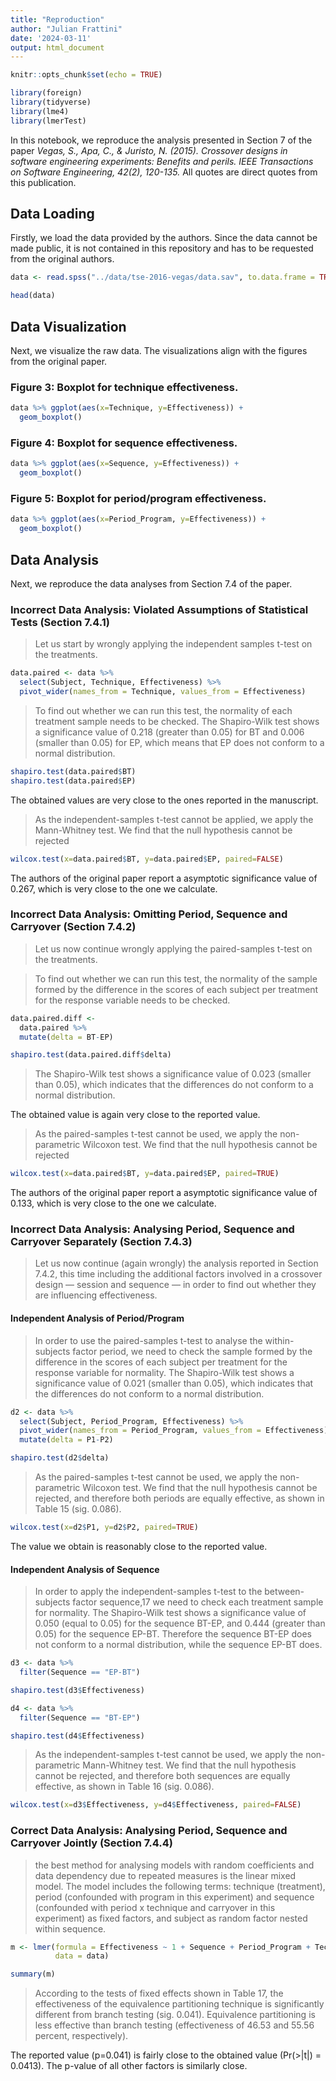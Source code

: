 ```yaml
---
title: "Reproduction"
author: "Julian Frattini"
date: '2024-03-11'
output: html_document
---
```


```r
knitr::opts_chunk$set(echo = TRUE)

library(foreign)
library(tidyverse)
library(lme4)
library(lmerTest)
```

In this notebook, we reproduce the analysis presented in Section 7 of the paper _Vegas, S., Apa, C., & Juristo, N. (2015). Crossover designs in software engineering experiments: Benefits and perils. IEEE Transactions on Software Engineering, 42(2), 120-135._
All quotes are direct quotes from this publication.

## Data Loading

Firstly, we load the data provided by the authors.
Since the data cannot be made public, it is not contained in this repository and has to be requested from the original authors.

```r
data <- read.spss("../data/tse-2016-vegas/data.sav", to.data.frame = TRUE)

head(data)
```

## Data Visualization

Next, we visualize the raw data.
The visualizations align with the figures from the original paper.

### Figure 3: Boxplot for technique effectiveness.

```r
data %>% ggplot(aes(x=Technique, y=Effectiveness)) +
  geom_boxplot()
```

### Figure 4: Boxplot for sequence effectiveness.

```r
data %>% ggplot(aes(x=Sequence, y=Effectiveness)) +
  geom_boxplot()
```

### Figure 5: Boxplot for period/program effectiveness.

```r
data %>% ggplot(aes(x=Period_Program, y=Effectiveness)) +
  geom_boxplot()
```

## Data Analysis

Next, we reproduce the data analyses from Section 7.4 of the paper.

### Incorrect Data Analysis: Violated Assumptions of Statistical Tests (Section 7.4.1)

> Let us start by wrongly applying the independent samples t-test on the treatments.

```r
data.paired <- data %>% 
  select(Subject, Technique, Effectiveness) %>% 
  pivot_wider(names_from = Technique, values_from = Effectiveness)
```

> To find out whether we can run this test, the normality of each treatment sample needs to be checked. The Shapiro-Wilk test shows a significance value of 0.218 (greater than 0.05) for BT and 0.006 (smaller than 0.05) for EP, which means that EP does not conform to a normal distribution.

```r
shapiro.test(data.paired$BT)
shapiro.test(data.paired$EP)
```

The obtained values are very close to the ones reported in the manuscript.

> As the independent-samples t-test cannot be applied, we apply the Mann-Whitney test. We find that the null hypothesis cannot be rejected

```r
wilcox.test(x=data.paired$BT, y=data.paired$EP, paired=FALSE)
```

The authors of the original paper report a asymptotic significance value of 0.267, which is very close to the one we calculate.

### Incorrect Data Analysis: Omitting Period, Sequence and Carryover (Section 7.4.2)

> Let us now continue wrongly applying the paired-samples t-test on the treatments.

> To find out whether we can run this test, the normality of the sample formed by the difference in the scores of each subject per treatment for the response variable needs to be checked.

```r
data.paired.diff <- 
  data.paired %>% 
  mutate(delta = BT-EP) 

shapiro.test(data.paired.diff$delta)
```

> The Shapiro-Wilk test shows a significance value of 0.023 (smaller than 0.05), which indicates that the differences do not conform to a normal distribution.

The obtained value is again very close to the reported value.

> As the paired-samples t-test cannot be used, we apply the non-parametric Wilcoxon test. We find that the null hypothesis cannot be rejected

```r
wilcox.test(x=data.paired$BT, y=data.paired$EP, paired=TRUE)
```

The authors of the original paper report a asymptotic significance value of 0.133, which is very close to the one we calculate.

### Incorrect Data Analysis: Analysing Period, Sequence and Carryover Separately (Section 7.4.3)

> Let us now continue (again wrongly) the analysis reported in Section 7.4.2, this time including the additional factors involved in a crossover design — session and sequence — in order to find out whether they are influencing effectiveness.

#### Independent Analysis of Period/Program

> In order to use the paired-samples t-test to analyse the within-subjects factor period, we need to check the sample formed by the difference in the scores of each subject per treatment for the response variable for normality. The Shapiro-Wilk test shows a significance value of 0.021 (smaller than 0.05), which indicates that the differences do not conform to a normal distribution.

```r
d2 <- data %>% 
  select(Subject, Period_Program, Effectiveness) %>% 
  pivot_wider(names_from = Period_Program, values_from = Effectiveness) %>% 
  mutate(delta = P1-P2)

shapiro.test(d2$delta)
```

> As the paired-samples t-test cannot be used, we apply the non-parametric Wilcoxon test. We find that the null hypothesis cannot be rejected, and therefore both periods are equally effective, as shown in Table 15 (sig. 0.086).

```r
wilcox.test(x=d2$P1, y=d2$P2, paired=TRUE)
```

The value we obtain is reasonably close to the reported value.

#### Independent Analysis of Sequence

> In order to apply the independent-samples t-test to the between-subjects factor sequence,17 we need to check each treatment sample for normality. The Shapiro-Wilk test shows a significance value of 0.050 (equal to 0.05) for the sequence BT-EP, and 0.444 (greater than 0.05) for the sequence EP-BT. Therefore the sequence BT-EP does not conform to a normal distribution, while the sequence EP-BT does.

```r
d3 <- data %>% 
  filter(Sequence == "EP-BT")

shapiro.test(d3$Effectiveness)

d4 <- data %>% 
  filter(Sequence == "BT-EP")

shapiro.test(d4$Effectiveness)
```

> As the independent-samples t-test cannot be used, we apply the non-parametric Mann-Whitney test. We find that the null hypothesis cannot be rejected, and therefore both sequences are equally effective, as shown in Table 16 (sig. 0.086).

```r
wilcox.test(x=d3$Effectiveness, y=d4$Effectiveness, paired=FALSE)
```

### Correct Data Analysis: Analysing Period, Sequence and Carryover Jointly (Section 7.4.4)

> the best method for analysing models with random coefficients and data dependency due to repeated measures is the linear mixed model. The model includes the following terms: technique (treatment), period (confounded with program in this experiment) and sequence (confounded with period x technique and carryover in this experiment) as fixed factors, and subject as random factor nested within sequence.

```r
m <- lmer(formula = Effectiveness ~ 1 + Sequence + Period_Program + Technique + (1|Sequence/Subject),
          data = data)

summary(m)
```

> According to the tests of fixed effects shown in Table 17, the effectiveness of the equivalence partitioning technique is significantly different from branch testing (sig. 0.041). Equivalence partitioning is less effective than branch testing (effectiveness of 46.53 and 55.56 percent, respectively).

The reported value (p=0.041) is fairly close to the obtained value (Pr(>|t|) = 0.0413).
The p-value of all other factors is similarly close.
